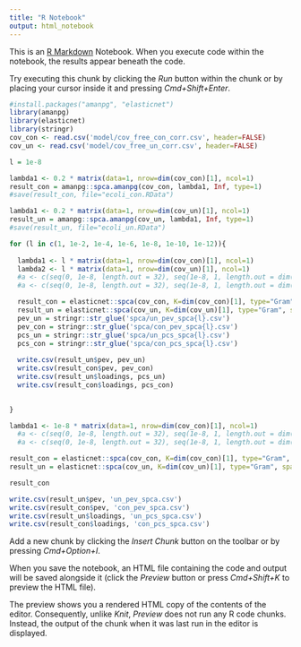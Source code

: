 ```yaml
---
title: "R Notebook"
output: html_notebook
---
```


This is an [R Markdown](http://rmarkdown.rstudio.com) Notebook. When you execute code within the notebook, the results appear beneath the code. 

Try executing this chunk by clicking the *Run* button within the chunk or by placing your cursor inside it and pressing *Cmd+Shift+Enter*. 

```r
#install.packages("amanpg", "elasticnet")
library(amanpg)
library(elasticnet)
library(stringr)
cov_con <- read.csv('model/cov_free_con_corr.csv', header=FALSE)
cov_un <- read.csv('model/cov_free_un_corr.csv', header=FALSE)
```

```r
l = 1e-8
```
```r
lambda1 <- 0.2 * matrix(data=1, nrow=dim(cov_con)[1], ncol=1)
result_con = amanpg::spca.amanpg(cov_con, lambda1, Inf, type=1)
#save(result_con, file="ecoli_con.RData")
```
```r
lambda1 <- 0.2 * matrix(data=1, nrow=dim(cov_un)[1], ncol=1)
result_un = amanpg::spca.amanpg(cov_un, lambda1, Inf, type=1)
#save(result_un, file="ecoli_un.RData")
```

```r
for (l in c(1, 1e-2, 1e-4, 1e-6, 1e-8, 1e-10, 1e-12)){
  
  lambda1 <- l * matrix(data=1, nrow=dim(cov_con)[1], ncol=1)
  lambda2 <- l * matrix(data=1, nrow=dim(cov_un)[1], ncol=1)
  #a <- c(seq(0, 1e-8, length.out = 32), seq(1e-8, 1, length.out = dim(cov_con)[1]-32))
  #a <- c(seq(0, 1e-8, length.out = 32), seq(1e-8, 1, length.out = dim(cov_un)[1]-32))

  result_con = elasticnet::spca(cov_con, K=dim(cov_con)[1], type="Gram", sparse="penalty", para=lambda1)
  result_un = elasticnet::spca(cov_un, K=dim(cov_un)[1], type="Gram", sparse="penalty", para=lambda2)
  pev_un = stringr::str_glue('spca/un_pev_spca{l}.csv')
  pev_con = stringr::str_glue('spca/con_pev_spca{l}.csv')
  pcs_un = stringr::str_glue('spca/un_pcs_spca{l}.csv')
  pcs_con = stringr::str_glue('spca/con_pcs_spca{l}.csv')
  
  write.csv(result_un$pev, pev_un)
  write.csv(result_con$pev, pev_con)
  write.csv(result_un$loadings, pcs_un)
  write.csv(result_con$loadings, pcs_con)
  

}
```

```r
lambda1 <- 1e-8 * matrix(data=1, nrow=dim(cov_con)[1], ncol=1)
  #a <- c(seq(0, 1e-8, length.out = 32), seq(1e-8, 1, length.out = dim(cov_con)[1]-32))
  #a <- c(seq(0, 1e-8, length.out = 32), seq(1e-8, 1, length.out = dim(cov_un)[1]-32))

result_con = elasticnet::spca(cov_con, K=dim(cov_con)[1], type="Gram", sparse="penalty", para=lambda1)
result_un = elasticnet::spca(cov_un, K=dim(cov_un)[1], type="Gram", sparse="penalty", para=lambda1)
```
```r
result_con
```


```r
write.csv(result_un$pev, 'un_pev_spca.csv')
write.csv(result_con$pev, 'con_pev_spca.csv')
write.csv(result_un$loadings, 'un_pcs_spca.csv')
write.csv(result_con$loadings, 'con_pcs_spca.csv')
```





Add a new chunk by clicking the *Insert Chunk* button on the toolbar or by pressing *Cmd+Option+I*.

When you save the notebook, an HTML file containing the code and output will be saved alongside it (click the *Preview* button or press *Cmd+Shift+K* to preview the HTML file). 

The preview shows you a rendered HTML copy of the contents of the editor. Consequently, unlike *Knit*, *Preview* does not run any R code chunks. Instead, the output of the chunk when it was last run in the editor is displayed.

